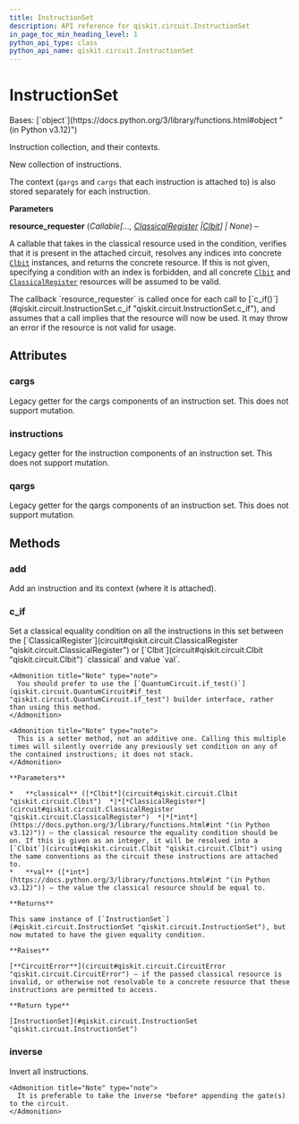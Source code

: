 ```yaml
---
title: InstructionSet
description: API reference for qiskit.circuit.InstructionSet
in_page_toc_min_heading_level: 1
python_api_type: class
python_api_name: qiskit.circuit.InstructionSet
---
```


# InstructionSet

<Class id="qiskit.circuit.InstructionSet" isDedicatedPage={true} github="https://github.com/Qiskit/qiskit/tree/stable/1.1/qiskit/circuit/instructionset.py#L28-L180" signature="qiskit.circuit.InstructionSet(*, resource_requester=None)" modifiers="class">
  Bases: [`object`](https://docs.python.org/3/library/functions.html#object "(in Python v3.12)")

  Instruction collection, and their contexts.

  New collection of instructions.

  The context (`qargs` and `cargs` that each instruction is attached to) is also stored separately for each instruction.

  **Parameters**

  **resource\_requester** (*Callable\[...,* [*ClassicalRegister*](circuit#qiskit.circuit.ClassicalRegister "qiskit.circuit.ClassicalRegister")  *|*[*Clbit*](circuit#qiskit.circuit.Clbit "qiskit.circuit.Clbit")*] | None*) –

  A callable that takes in the classical resource used in the condition, verifies that it is present in the attached circuit, resolves any indices into concrete [`Clbit`](circuit#qiskit.circuit.Clbit "qiskit.circuit.Clbit") instances, and returns the concrete resource. If this is not given, specifying a condition with an index is forbidden, and all concrete [`Clbit`](circuit#qiskit.circuit.Clbit "qiskit.circuit.Clbit") and [`ClassicalRegister`](circuit#qiskit.circuit.ClassicalRegister "qiskit.circuit.ClassicalRegister") resources will be assumed to be valid.

  <Admonition title="Note" type="note">
    The callback `resource_requester` is called once for each call to [`c_if()`](#qiskit.circuit.InstructionSet.c_if "qiskit.circuit.InstructionSet.c_if"), and assumes that a call implies that the resource will now be used. It may throw an error if the resource is not valid for usage.
  </Admonition>

  ## Attributes

  ### cargs

  <Attribute id="qiskit.circuit.InstructionSet.cargs">
    Legacy getter for the cargs components of an instruction set. This does not support mutation.
  </Attribute>

  ### instructions

  <Attribute id="qiskit.circuit.InstructionSet.instructions">
    Legacy getter for the instruction components of an instruction set. This does not support mutation.
  </Attribute>

  ### qargs

  <Attribute id="qiskit.circuit.InstructionSet.qargs">
    Legacy getter for the qargs components of an instruction set. This does not support mutation.
  </Attribute>

  ## Methods

  ### add

  <Function id="qiskit.circuit.InstructionSet.add" github="https://github.com/Qiskit/qiskit/tree/stable/1.1/qiskit/circuit/instructionset.py#L74-L82" signature="add(instruction, qargs=None, cargs=None)">
    Add an instruction and its context (where it is attached).
  </Function>

  ### c\_if

  <Function id="qiskit.circuit.InstructionSet.c_if" github="https://github.com/Qiskit/qiskit/tree/stable/1.1/qiskit/circuit/instructionset.py#L108-L156" signature="c_if(classical, val)">
    Set a classical equality condition on all the instructions in this set between the [`ClassicalRegister`](circuit#qiskit.circuit.ClassicalRegister "qiskit.circuit.ClassicalRegister") or [`Clbit`](circuit#qiskit.circuit.Clbit "qiskit.circuit.Clbit") `classical` and value `val`.

    <Admonition title="Note" type="note">
      You should prefer to use the [`QuantumCircuit.if_test()`](qiskit.circuit.QuantumCircuit#if_test "qiskit.circuit.QuantumCircuit.if_test") builder interface, rather than using this method.
    </Admonition>

    <Admonition title="Note" type="note">
      This is a setter method, not an additive one. Calling this multiple times will silently override any previously set condition on any of the contained instructions; it does not stack.
    </Admonition>

    **Parameters**

    *   **classical** ([*Clbit*](circuit#qiskit.circuit.Clbit "qiskit.circuit.Clbit")  *|*[*ClassicalRegister*](circuit#qiskit.circuit.ClassicalRegister "qiskit.circuit.ClassicalRegister")  *|*[*int*](https://docs.python.org/3/library/functions.html#int "(in Python v3.12)")) – the classical resource the equality condition should be on. If this is given as an integer, it will be resolved into a [`Clbit`](circuit#qiskit.circuit.Clbit "qiskit.circuit.Clbit") using the same conventions as the circuit these instructions are attached to.
    *   **val** ([*int*](https://docs.python.org/3/library/functions.html#int "(in Python v3.12)")) – the value the classical resource should be equal to.

    **Returns**

    This same instance of [`InstructionSet`](#qiskit.circuit.InstructionSet "qiskit.circuit.InstructionSet"), but now mutated to have the given equality condition.

    **Raises**

    [**CircuitError**](circuit#qiskit.circuit.CircuitError "qiskit.circuit.CircuitError") – if the passed classical resource is invalid, or otherwise not resolvable to a concrete resource that these instructions are permitted to access.

    **Return type**

    [InstructionSet](#qiskit.circuit.InstructionSet "qiskit.circuit.InstructionSet")
  </Function>

  ### inverse

  <Function id="qiskit.circuit.InstructionSet.inverse" github="https://github.com/Qiskit/qiskit/tree/stable/1.1/qiskit/circuit/instructionset.py#L89-L106" signature="inverse(annotated=False)">
    Invert all instructions.

    <Admonition title="Note" type="note">
      It is preferable to take the inverse *before* appending the gate(s) to the circuit.
    </Admonition>
  </Function>
</Class>


